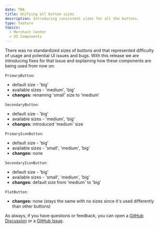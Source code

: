 ```yaml
---
date: TBA
title: Unifying all button sizes
description: Introducing consistent sizes for all the buttons.
type: feature
topics:
  - Merchant Center
  - UI Components
---
```


There was no standardized sizes of buttons and that represented difficulty of usage and potential UI issues and bugs. 
With this release we are introducing fixes for that issue and explaining how these components are being used from now on: 

`PrimaryButton`:
* default size - 'big'
* available sizes - 'medium', 'big'
* **changes:** renaming 'small' size to 'medium'

`SecondaryButton`:
* default size - 'big'
* available sizes - 'medium', 'big'
* **changes:** introduced 'medium' size

`PrimaryIconButton`:
* default size - 'big'
* available sizes - 'small', 'medium', 'big'
* **changes:** none

`SecondaryIconButton`:
* default size - 'big'
* available sizes - 'small', 'medium', 'big'
* **changes:** default size from 'medium' to 'big'

`FlatButton`:
* **changes:** none (stays the same with no sizes since it's used differently than other buttons)

As always, if you have questions or feedback, you can open a [GitHub Discussion](https://github.com/commercetools/merchant-center-application-kit/discussions) or a [GitHub Issue](https://github.com/commercetools/merchant-center-application-kit/issues).
